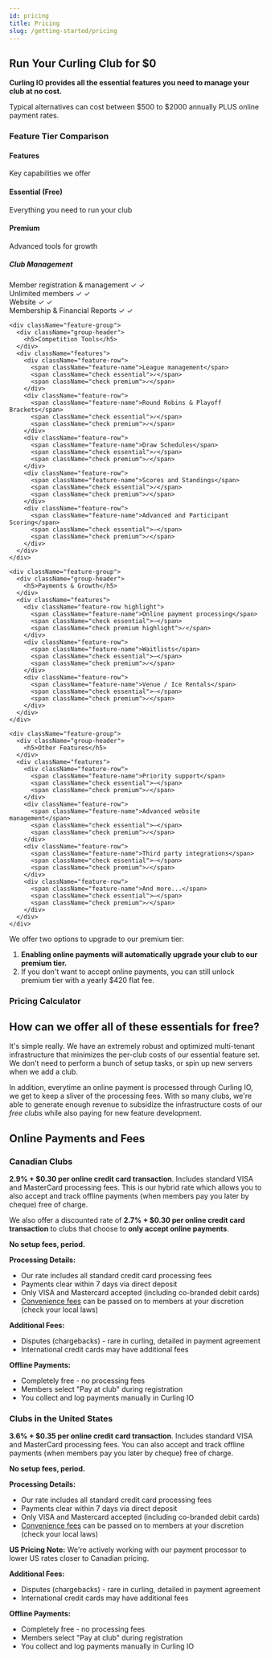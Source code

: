 ```yaml
---
id: pricing
title: Pricing
slug: /getting-started/pricing
---
```


## Run Your Curling Club for $0

**Curling IO provides all the essential features you need to manage your club at no cost.**

Typical alternatives can cost between $500 to $2000 annually PLUS online payment rates.

### Feature Tier Comparison

<div className="feature-comparison">
  <div className="tier-headers">
    <div className="tier-header feature-column">
      <h4>Features</h4>
      <p>Key capabilities we offer</p>
    </div>
    <div className="tier-header essential">
      <h4>Essential (Free)</h4>
      <p>Everything you need to run your club</p>
    </div>
    <div className="tier-header premium">
      <h4>Premium</h4>
      <p>Advanced tools for growth</p>
    </div>
  </div>

  <div className="feature-groups">
    <div className="feature-group">
      <div className="group-header">
        <h5>Club Management</h5>
      </div>
      <div className="features">
        <div className="feature-row">
          <span className="feature-name">Member registration & management</span>
          <span className="check essential">✓</span>
          <span className="check premium">✓</span>
        </div>
        <div className="feature-row">
          <span className="feature-name">Unlimited members</span>
          <span className="check essential">✓</span>
          <span className="check premium">✓</span>
        </div>
        <div className="feature-row">
          <span className="feature-name">Website</span>
          <span className="check essential">✓</span>
          <span className="check premium">✓</span>
        </div>
        <div className="feature-row">
          <span className="feature-name">Membership & Financial Reports</span>
          <span className="check essential">✓</span>
          <span className="check premium">✓</span>
        </div>
      </div>
    </div>

    <div className="feature-group">
      <div className="group-header">
        <h5>Competition Tools</h5>
      </div>
      <div className="features">
        <div className="feature-row">
          <span className="feature-name">League management</span>
          <span className="check essential">✓</span>
          <span className="check premium">✓</span>
        </div>
        <div className="feature-row">
          <span className="feature-name">Round Robins & Playoff Brackets</span>
          <span className="check essential">✓</span>
          <span className="check premium">✓</span>
        </div>
        <div className="feature-row">
          <span className="feature-name">Draw Schedules</span>
          <span className="check essential">✓</span>
          <span className="check premium">✓</span>
        </div>
        <div className="feature-row">
          <span className="feature-name">Scores and Standings</span>
          <span className="check essential">✓</span>
          <span className="check premium">✓</span>
        </div>
        <div className="feature-row">
          <span className="feature-name">Advanced and Participant Scoring</span>
          <span className="check essential">—</span>
          <span className="check premium">✓</span>
        </div>
      </div>
    </div>

    <div className="feature-group">
      <div className="group-header">
        <h5>Payments & Growth</h5>
      </div>
      <div className="features">
        <div className="feature-row highlight">
          <span className="feature-name">Online payment processing</span>
          <span className="check essential">—</span>
          <span className="check premium highlight">✓</span>
        </div>
        <div className="feature-row">
          <span className="feature-name">Waitlists</span>
          <span className="check essential">—</span>
          <span className="check premium">✓</span>
        </div>
        <div className="feature-row">
          <span className="feature-name">Venue / Ice Rentals</span>
          <span className="check essential">—</span>
          <span className="check premium">✓</span>
        </div>
      </div>
    </div>

    <div className="feature-group">
      <div className="group-header">
        <h5>Other Features</h5>
      </div>
      <div className="features">
        <div className="feature-row">
          <span className="feature-name">Priority support</span>
          <span className="check essential">—</span>
          <span className="check premium">✓</span>
        </div>
        <div className="feature-row">
          <span className="feature-name">Advanced website management</span>
          <span className="check essential">—</span>
          <span className="check premium">✓</span>
        </div>
        <div className="feature-row">
          <span className="feature-name">Third party integrations</span>
          <span className="check essential">—</span>
          <span className="check premium">✓</span>
        </div>
        <div className="feature-row">
          <span className="feature-name">And more...</span>
          <span className="check essential">—</span>
          <span className="check premium">✓</span>
        </div>
      </div>
    </div>
  </div>
</div>

<style>{`
  .feature-comparison {
    border: 1px solid #e1e5e9;
    border-radius: 8px;
    overflow: hidden;
    margin: 2rem 0;
  }

  .tier-headers {
    display: grid;
    grid-template-columns: 2fr 1fr 1fr;
    background: #f8f9fa;
    border-bottom: 2px solid #e1e5e9;
  }

  .tier-header {
    padding: 1.5rem;
    text-align: center;
    border-right: 1px solid #e1e5e9;
  }

  .tier-header:last-child {
    border-right: none;
  }

  .tier-header.feature-column {
    background: #f8f9fa;
  }

  .tier-header.essential {
    background: #e8f5e8;
  }

  .tier-header.premium {
    background: #e3f2fd;
  }

  .tier-header h4 {
    margin: 0 0 0.5rem 0;
    font-size: 1.25rem;
  }

  .tier-header p {
    margin: 0;
    color: #666;
    font-size: 0.9rem;
  }

  .feature-groups {
    background: white;
  }

  .feature-group {
    border-bottom: 1px solid #e1e5e9;
  }

  .feature-group:last-child {
    border-bottom: none;
  }

  .group-header {
    padding: 1rem 1.5rem;
    background: #f8f9fa;
    border-bottom: 1px solid #e1e5e9;
  }

  .group-header h5 {
    margin: 0;
    font-size: 1rem;
    font-weight: 600;
  }

  .feature-row {
    display: grid;
    grid-template-columns: 2fr 1fr 1fr;
    align-items: center;
    padding: 0.75rem 1.5rem;
    border-bottom: 1px solid #f1f3f5;
  }

  .feature-row:last-child {
    border-bottom: none;
  }

  .feature-row.highlight {
    background: #fff3e0;
  }

  .feature-name {
    font-size: 0.95rem;
  }

  .check {
    font-weight: bold;
    text-align: center;
    font-size: 1.1rem;
  }

  .check.essential {
    color: #2e7d32;
  }

  .check.premium {
    color: #1976d2;
  }

  .check.premium.highlight {
    color: #f57c00;
    font-size: 1.2rem;
  }

  @media (max-width: 768px) {
    .tier-headers {
      grid-template-columns: 1fr;
    }
    
    .tier-header {
      border-right: none;
      border-bottom: 1px solid #e1e5e9;
    }

    .tier-header.feature-column {
      display: none;
    }

    .feature-row {
      grid-template-columns: 1fr auto auto;
      gap: 0.5rem;
    }

    .feature-name {
      font-size: 0.9rem;
    }

    .check {
      font-size: 1rem;
      min-width: 30px;
    }
  }

  .pricing-calculator {
    border: 1px solid #e1e5e9;
    border-radius: 8px;
    padding: 2rem;
    margin: 2rem 0;
    background: white;
  }

  .calculator-header {
    text-align: center;
    margin-bottom: 2rem;
  }

  .calculator-header h4 {
    margin: 0 0 0.5rem 0;
    font-size: 1.25rem;
    color: #333;
  }

  .calculator-header p {
    margin: 0;
    color: #666;
    font-size: 0.9rem;
  }

  .calculator-inputs {
    display: grid;
    gap: 1rem;
    margin-bottom: 2rem;
  }

  .input-row {
    display: flex;
    align-items: center;
  }

  .toggle-group {
    display: flex;
    align-items: center;
  }

  .toggle-label {
    display: flex;
    align-items: center;
    cursor: pointer;
    font-size: 0.95rem;
  }

  .toggle-label input[type="checkbox"] {
    margin-right: 0.5rem;
    transform: scale(1.2);
    accent-color: #1976d2;
  }

  .amount-label {
    display: flex;
    flex-direction: column;
    gap: 0.5rem;
    font-size: 0.95rem;
    font-weight: 500;
  }

  .amount-slider {
    width: 100%;
    height: 6px;
    border-radius: 3px;
    background: #e1e5e9;
    outline: none;
    margin: 1rem 0 0.5rem 0;
    -webkit-appearance: none;
  }

  .amount-slider::-webkit-slider-thumb {
    -webkit-appearance: none;
    appearance: none;
    width: 20px;
    height: 20px;
    border-radius: 50%;
    background: #1976d2;
    cursor: pointer;
    border: 2px solid white;
    box-shadow: 0 2px 4px rgba(0,0,0,0.2);
  }

  .amount-slider::-moz-range-thumb {
    width: 20px;
    height: 20px;
    border-radius: 50%;
    background: #1976d2;
    cursor: pointer;
    border: 2px solid white;
    box-shadow: 0 2px 4px rgba(0,0,0,0.2);
  }

  .slider-range {
    display: flex;
    justify-content: space-between;
    font-size: 0.8rem;
    color: #666;
    margin-top: 0.25rem;
  }

  .calculator-results {
    background: #f8f9fa;
    border-radius: 8px;
    padding: 1.5rem;
  }

  .result-section h5 {
    margin: 0 0 1rem 0;
    font-size: 1.1rem;
    color: #333;
  }

  .cost-breakdown {
    display: grid;
    gap: 0.75rem;
    margin-bottom: 1rem;
  }

  .cost-line {
    display: flex;
    justify-content: space-between;
    align-items: center;
    font-size: 0.95rem;
  }

  .cost-line.total-line {
    font-weight: 600;
    padding-top: 0.75rem;
    border-top: 1px solid #e1e5e9;
    font-size: 1.05rem;
    color: #333;
  }

  .premium-notice {
    background: #e8f5e8;
    color: #2e7d32;
    padding: 0.75rem;
    border-radius: 4px;
    font-size: 0.9rem;
    text-align: center;
    font-weight: 500;
  }

  @media (max-width: 768px) {
    .pricing-calculator {
      padding: 1.5rem;
    }

    .calculator-inputs {
      gap: 0.75rem;
    }

    .amount-input {
      width: 100%;
    }

    .cost-line {
      flex-direction: column;
      align-items: flex-start;
      gap: 0.25rem;
    }
  }
`}</style>

We offer two options to upgrade to our premium tier:

1. **Enabling online payments will automatically upgrade your club to our premium tier.**
2. If you don't want to accept online payments, you can still unlock premium tier with a yearly $420 flat fee.

### Pricing Calculator


<PricingCalculator />

## How can we offer all of these essentials for free?

It's simple really. We have an extremely robust and optimized multi-tenant infrastructure that minimizes the per-club costs of our essential feature set.
We don't need to perform a bunch of setup tasks, or spin up new servers when we add a club.

In addition, everytime an online payment is processed through Curling IO, we get to keep a sliver of the processing fees.
With so many clubs, we're able to generate enough revenue to subsidize the infrastructure costs of our *free clubs* while also paying for new feature development.

## Online Payments and Fees

### Canadian Clubs

**2.9% + $0.30 per online credit card transaction**. Includes standard VISA and MasterCard processing fees.
This is our hybrid rate which allows you to also accept and track offline payments (when members pay you later by cheque) free of charge.

We also offer a discounted rate of **2.7% + $0.30 per online credit card transaction** to clubs that choose to **only accept online payments**.

**No setup fees, period.**

**Processing Details:**
- Our rate includes all standard credit card processing fees
- Payments clear within 7 days via direct deposit
- Only VISA and Mastercard accepted (including co-branded debit cards)
- [Convenience fees](/docs/club-management/settings#convenience-fee--surcharge) can be passed on to members at your discretion (check your local laws)

**Additional Fees:**
- Disputes (chargebacks) - rare in curling, detailed in payment agreement
- International credit cards may have additional fees

**Offline Payments:**
- Completely free - no processing fees
- Members select "Pay at club" during registration
- You collect and log payments manually in Curling IO


### Clubs in the United States

**3.6% + $0.35 per online credit card transaction**. Includes standard VISA and MasterCard processing fees.
You can also accept and track offline payments (when members pay you later by cheque) free of charge.

**No setup fees, period.**

**Processing Details:**
- Our rate includes all standard credit card processing fees
- Payments clear within 7 days via direct deposit
- Only VISA and Mastercard accepted (including co-branded debit cards)
- [Convenience fees](/docs/club-management/settings#convenience-fee--surcharge) can be passed on to members at your discretion (check your local laws)

**US Pricing Note:**
We're actively working with our payment processor to lower US rates closer to Canadian pricing.

**Additional Fees:**
- Disputes (chargebacks) - rare in curling, detailed in payment agreement
- International credit cards may have additional fees

**Offline Payments:**
- Completely free - no processing fees
- Members select "Pay at club" during registration
- You collect and log payments manually in Curling IO
